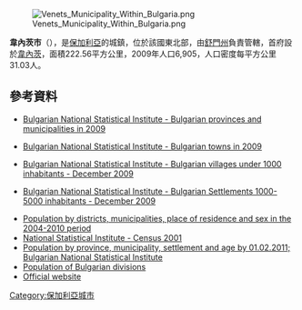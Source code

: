 [[Image:Venets_Municipality_Within_Bulgaria.png|right]]

{{Coord|43|32|N|26|54|E|display=title}}

'''韋內茨市'''（{{lang-bg|Венец}}），是[[保加利亞|保加利亞]]的城鎮，位於該國東北部，由[[舒門州|舒門州]]負責管轄，首府設於[[韋內茨_(舒門州)|韋內茨]]，面積222.56平方公里，2009年人口6,905，人口密度每平方公里31.03人。

==參考資料==
*{{en icon}} [http://www.nsi.bg/otrasalen.php?otr=53&a1=1583&a2=1584&a3=1585#cont Bulgarian National Statistical Institute - Bulgarian provinces and municipalities in 2009]
*{{en icon}} [http://www.nsi.bg/otrasalen.php?otr=53&a1=1583&a2=1584&a3=1588#cont Bulgarian National Statistical Institute - Bulgarian towns in 2009]
*{{en icon}} [http://www.nsi.bg/nrnm/index.php?ezik=en&f=8&s=1&date=29.12.2010&e=1&s1=4&c1=2&a1=1000&c=0 Bulgarian National Statistical Institute - Bulgarian villages under 1000 inhabitants - December 2009]
*{{en icon}} [http://www.nsi.bg/nrnm/index.php?ezik=en&f=8&s=1&date=29.12.2010&e=1&s1=4&c1=3&a1=1000&c=1&s2=4&c2=2&a2=5000 Bulgarian National Statistical Institute - Bulgarian Settlements 1000-5000 inhabitants - December 2009]
*[http://www.nsi.bg/ORPDOCS/Pop_6.1.1_Pop_DR_EN.xls Population by districts, municipalities, place of residence and sex in the 2004-2010 period]
*[http://www.nsi.bg/Census_e/PopObsht.htm National Statistical Institute - Census 2001]
*[http://www.nsi.bg/ORPDOCS/Census2011_1.pop_by_age.xls Population by province, municipality, settlement and age by 01.02.2011; Bulgarian National Statistical Institute]
*[http://pop-stat.mashke.org/bulgaria-division.htm Population of Bulgarian divisions]
* [http://www.venets.bg/ Official website] {{bg icon}}

{{Bulgaria-geo-stub}}
[[Category:保加利亞城市|Category:保加利亞城市]]